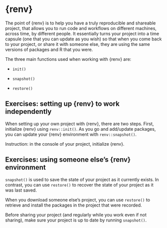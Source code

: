 # {renv}

The point of {renv} is to help you have a truly reproducible and shareable project, that allows you to run code and workflows on different machines, across time, by different people. It essentially turns your project into a time capsule (one that you can update as you wish) so that when you come back to your project, or share it with someone else, they are using the same versions of packages and R that you were.

The three main functions used when working with {renv} are:

-   `init()`

-   `snapshot()`

-   `restore()`

## Exercises: setting up {renv} to work independently

When setting up your own project with {renv}, there are two steps. First, initialize {renv} using `renv::init()`. As you go and add/update packages, you can update your {renv} environment with `renv::snapshot()`.

Instruction: in the console of your project, initialize {renv}.

## Exercises: using someone else's {renv} environment

`snapshot()` is used to save the state of your project as it currently exists. In contrast, you can use `restore()` to recover the state of your project as it was last saved.

When you download someone else's project, you can use `restore()` to retrieve and install the packages in the project that were recorded.

Before sharing your project (and regularly while you work even if not sharing), make sure your project is up to date by running `snapshot()`.
